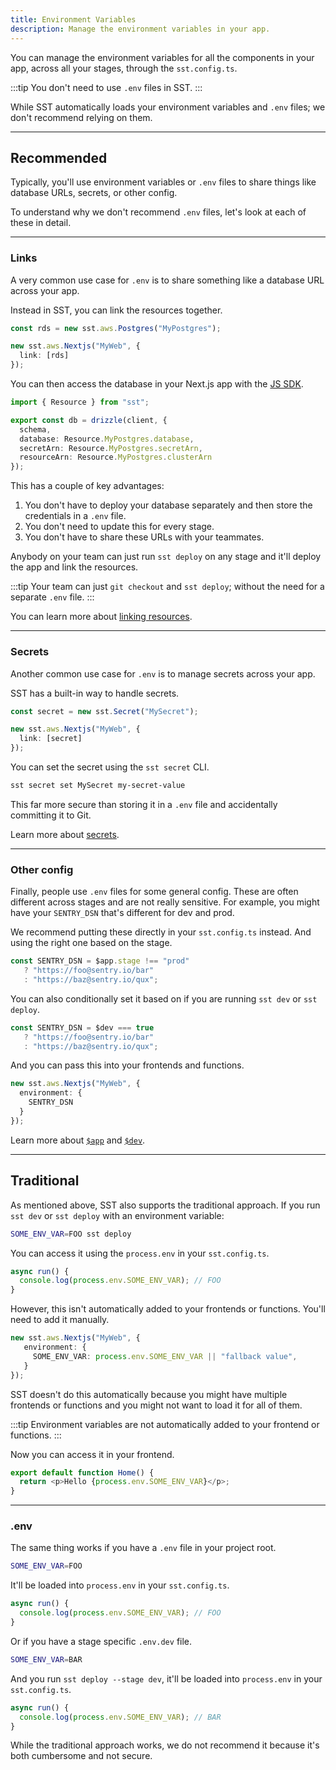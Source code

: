 ```yaml
---
title: Environment Variables
description: Manage the environment variables in your app. 
---
```


You can manage the environment variables for all the components in your app, across all your stages, through the `sst.config.ts`.

:::tip
You don't need to use `.env` files in SST.
:::

While SST automatically loads your environment variables and `.env` files; we don't recommend relying on them.

---

## Recommended

Typically, you'll use environment variables or `.env` files to share things like database URLs, secrets, or other config.

To understand why we don't recommend `.env` files, let's look at each of these in detail.

---

### Links

A very common use case for `.env` is to share something like a database URL across your app.

Instead in SST, you can link the resources together.

```ts title="sst.config.ts" {4}
const rds = new sst.aws.Postgres("MyPostgres");

new sst.aws.Nextjs("MyWeb", {
  link: [rds]
});
```

You can then access the database in your Next.js app with the [JS SDK](/docs/reference/sdk/).

```ts title="app/page.tsx" {5-7}
import { Resource } from "sst";

export const db = drizzle(client, {
  schema,
  database: Resource.MyPostgres.database,
  secretArn: Resource.MyPostgres.secretArn,
  resourceArn: Resource.MyPostgres.clusterArn
});
```

This has a couple of key advantages:

1. You don't have to deploy your database separately and then store the credentials in a `.env` file.
2. You don't need to update this for every stage.
3. You don't have to share these URLs with your teammates.

Anybody on your team can just run `sst deploy` on any stage and it'll deploy the app and link the resources.

:::tip
Your team can just `git checkout` and `sst deploy`; without the need for a separate `.env` file.
:::

You can learn more about [linking resources](/docs/linking/).

---

### Secrets

Another common use case for `.env` is to manage secrets across your app.

SST has a built-in way to handle secrets.

```ts title="sst.config.ts" {4}
const secret = new sst.Secret("MySecret");

new sst.aws.Nextjs("MyWeb", {
  link: [secret]
});
```

You can set the secret using the `sst secret` CLI.

```bash title="Terminal"
sst secret set MySecret my-secret-value
```

This far more secure than storing it in a `.env` file and accidentally committing it to Git.

Learn more about [secrets](/docs/component/secret).

---

### Other config

Finally, people use `.env` files for some general config. These are often different across stages and are not really sensitive. For example, you might have your `SENTRY_DSN` that's different for dev and prod.

We recommend putting these directly in your `sst.config.ts` instead. And using the right one based on the stage.

```ts title="sst.config.ts"
const SENTRY_DSN = $app.stage !== "prod"
   ? "https://foo@sentry.io/bar"
   : "https://baz@sentry.io/qux";
```

You can also conditionally set it based on if you are running `sst dev` or `sst deploy`.

```ts title="sst.config.ts"
const SENTRY_DSN = $dev === true
   ? "https://foo@sentry.io/bar"
   : "https://baz@sentry.io/qux";
```

And you can pass this into your frontends and functions.

```ts title="sst.config.ts" {3}
new sst.aws.Nextjs("MyWeb", {
  environment: {
    SENTRY_DSN
  }
});
```

Learn more about [`$app`](/docs/reference/global#app) and [`$dev`](/docs/reference/global#dev).

---

## Traditional

As mentioned above, SST also supports the traditional approach. If you run `sst dev` or `sst deploy` with an environment variable:

```bash title="Terminal" "SOME_ENV_VAR=FOO"
SOME_ENV_VAR=FOO sst deploy
```

You can access it using the `process.env` in your `sst.config.ts`.

```ts title="sst.config.ts"
async run() {
  console.log(process.env.SOME_ENV_VAR); // FOO
}
```

However, this isn't automatically added to your frontends or functions. You'll need to add it manually.

```ts title="sst.config.ts" {3}
new sst.aws.Nextjs("MyWeb", {
   environment: {
     SOME_ENV_VAR: process.env.SOME_ENV_VAR || "fallback value",
   }
});
```

SST doesn't do this automatically because you might have multiple frontends or functions and you might not want to load it for all of them.

:::tip
Environment variables are not automatically added to your frontend or functions.
:::

Now you can access it in your frontend.

```ts title="app/page.tsx"
export default function Home() {
  return <p>Hello {process.env.SOME_ENV_VAR}</p>;
}
```

---

### .env

The same thing works if you have a `.env` file in your project root.

```bash title=".env"
SOME_ENV_VAR=FOO
```

It'll be loaded into `process.env` in your `sst.config.ts`.

```ts title="sst.config.ts"
async run() {
  console.log(process.env.SOME_ENV_VAR); // FOO
}
```

Or if you have a stage specific `.env.dev` file.

```bash title=".env.dev"
SOME_ENV_VAR=BAR
```

And you run `sst deploy --stage dev`, it'll be loaded into `process.env` in your `sst.config.ts`.

```ts title="sst.config.ts"
async run() {
  console.log(process.env.SOME_ENV_VAR); // BAR
}
```

While the traditional approach works, we do not recommend it because it's both cumbersome and not secure.
